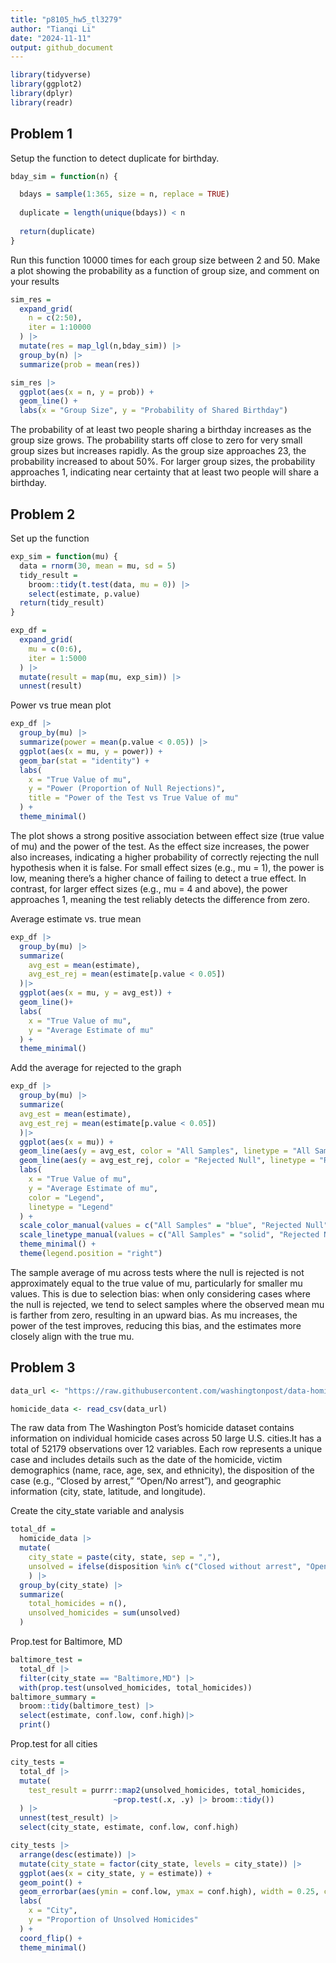 ```yaml
---
title: "p8105_hw5_tl3279"
author: "Tianqi Li"
date: "2024-11-11"
output: github_document
---
```


```r
library(tidyverse)
library(ggplot2)
library(dplyr)
library(readr)
```

## Problem 1

Setup the function to detect duplicate for birthday.
```r
bday_sim = function(n) {

  bdays = sample(1:365, size = n, replace = TRUE)
  
  duplicate = length(unique(bdays)) < n
  
  return(duplicate)
}
```

Run this function 10000 times for each group size between 2 and 50. Make a plot showing the probability as a function of group size, and comment on your results
```r
sim_res = 
  expand_grid(
    n = c(2:50),
    iter = 1:10000
  ) |>
  mutate(res = map_lgl(n,bday_sim)) |>
  group_by(n) |>
  summarize(prob = mean(res))

sim_res |>
  ggplot(aes(x = n, y = prob)) +
  geom_line() +
  labs(x = "Group Size", y = "Probability of Shared Birthday")
```
The probability of at least two people sharing a birthday increases as the group size grows. The probability starts off close to zero for very small group sizes but increases rapidly. As the group size approaches 23, the  probability increased to about 50%. For larger group sizes, the probability approaches 1, indicating near certainty that at least two people will share a birthday.

## Problem 2

Set up the function
```r
exp_sim = function(mu) {
  data = rnorm(30, mean = mu, sd = 5)
  tidy_result = 
    broom::tidy(t.test(data, mu = 0)) |>
    select(estimate, p.value)
  return(tidy_result)
}

exp_df = 
  expand_grid(
    mu = c(0:6),
    iter = 1:5000
  ) |>
  mutate(result = map(mu, exp_sim)) |>
  unnest(result)
```

Power vs true mean plot
```r
exp_df |>
  group_by(mu) |>
  summarize(power = mean(p.value < 0.05)) |>
  ggplot(aes(x = mu, y = power)) +
  geom_bar(stat = "identity") +
  labs(
    x = "True Value of mu",
    y = "Power (Proportion of Null Rejections)",
    title = "Power of the Test vs True Value of mu"
  ) +
  theme_minimal()
```

The plot shows a strong positive association between effect size (true value of mu) and the power of the test. As the effect size increases, the power also increases, indicating a higher probability of correctly rejecting the null hypothesis when it is false. For small effect sizes (e.g., mu = 1), the power is low, meaning there’s a higher chance of failing to detect a true effect. In contrast, for larger effect sizes (e.g., mu = 4 and above), the power approaches 1, meaning the test reliably detects the difference from zero.

Average estimate vs. true mean
```r
exp_df |>
  group_by(mu) |>
  summarize(
    avg_est = mean(estimate),
    avg_est_rej = mean(estimate[p.value < 0.05])
  )|>
  ggplot(aes(x = mu, y = avg_est)) +
  geom_line()+
  labs(
    x = "True Value of mu",
    y = "Average Estimate of mu"
  ) +
  theme_minimal()
```

Add the average for rejected to the graph
```r
exp_df |>
  group_by(mu) |>
  summarize(
  avg_est = mean(estimate),
  avg_est_rej = mean(estimate[p.value < 0.05])
  )|>
  ggplot(aes(x = mu)) +
  geom_line(aes(y = avg_est, color = "All Samples", linetype = "All Samples"), size = 1) +
  geom_line(aes(y = avg_est_rej, color = "Rejected Null", linetype = "Rejected Null"), size = 1) +
  labs(
    x = "True Value of mu",
    y = "Average Estimate of mu",
    color = "Legend", 
    linetype = "Legend"
  ) +
  scale_color_manual(values = c("All Samples" = "blue", "Rejected Null" = "red")) +
  scale_linetype_manual(values = c("All Samples" = "solid", "Rejected Null" = "dashed")) +
  theme_minimal() +
  theme(legend.position = "right")
```
The sample average of mu across tests where the null is rejected is not approximately equal to the true value of mu, particularly for smaller mu values. This is due to selection bias: when only considering cases where the null is rejected, we tend to select samples where the observed mean 
mu is farther from zero, resulting in an upward bias. As mu increases, the power of the test improves, reducing this bias, and the estimates more closely align with the true mu.

## Problem 3
```r
data_url <- "https://raw.githubusercontent.com/washingtonpost/data-homicides/master/homicide-data.csv"

homicide_data <- read_csv(data_url)
```
The raw data from The Washington Post's homicide dataset contains information on individual homicide cases across 50 large U.S. cities.It has a total of 52179 observations over 12 variables. Each row represents a unique case and includes details such as the date of the homicide, victim demographics (name, race, age, sex, and ethnicity), the disposition of the case (e.g., "Closed by arrest," "Open/No arrest"), and geographic information (city, state, latitude, and longitude). 

Create the city_state variable and analysis
```r
total_df = 
  homicide_data |>
  mutate(
    city_state = paste(city, state, sep = ","),
    unsolved = ifelse(disposition %in% c("Closed without arrest", "Open/No arrest"), 1, 0)
    ) |>
  group_by(city_state) |>
  summarize(
    total_homicides = n(),
    unsolved_homicides = sum(unsolved)
  )
```

Prop.test for Baltimore, MD
```r
baltimore_test =
  total_df |>
  filter(city_state == "Baltimore,MD") |>
  with(prop.test(unsolved_homicides, total_homicides))
baltimore_summary = 
  broom::tidy(baltimore_test) |>
  select(estimate, conf.low, conf.high)|>
  print()
```

Prop.test for all cities
```r
city_tests = 
  total_df |>
  mutate(
    test_result = purrr::map2(unsolved_homicides, total_homicides, 
                       ~prop.test(.x, .y) |> broom::tidy())
  ) |>
  unnest(test_result) |>
  select(city_state, estimate, conf.low, conf.high)
```

```r
city_tests |>
  arrange(desc(estimate)) |>
  mutate(city_state = factor(city_state, levels = city_state)) |>
  ggplot(aes(x = city_state, y = estimate)) +
  geom_point() +
  geom_errorbar(aes(ymin = conf.low, ymax = conf.high), width = 0.25, color = "darkgray") +
  labs(
    x = "City",
    y = "Proportion of Unsolved Homicides"
  ) +
  coord_flip() +
  theme_minimal()
```

